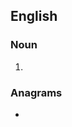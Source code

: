 ==English==

===Noun===
{{head|en|noun form}}

# {{plural of|en|trouper}}

===Anagrams===
* {{anagrams|en|a=eoprrstu|posturer|pretours|resprout|sprouter}}